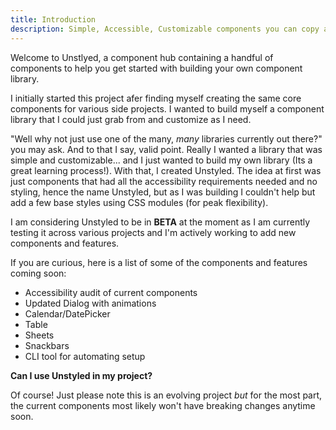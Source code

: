 ```yaml
---
title: Introduction
description: Simple, Accessible, Customizable components you can copy and paste into your project.
---
```


Welcome to Unstlyed, a component hub containing a handful of components to help you get started with building your own component library.

I initially started this project afer finding myself creating the same core components for various side projects. I wanted to build myself a component library that I could
just grab from and customize as I need.

"Well why not just use one of the many, _many_ libraries currently out there?" you may ask. And to that I say, valid point. Really I wanted a library that was simple and customizable...
and I just wanted to build my own library (Its a great learning process!). With that, I created Unstyled. The idea at first was just components that had all the accessibility requirements
needed and no styling, hence the name Unstyled, but as I was building I couldn't help but add a few base styles using CSS modules (for peak flexibility).

I am considering Unstyled to be in **BETA** at the moment as I am currently testing it across various projects and I'm actively working to add new components and features.

If you are curious, here is a list of some of the components and features coming soon:

- Accessibility audit of current components
- Updated Dialog with animations
- Calendar/DatePicker
- Table
- Sheets
- Snackbars
- CLI tool for automating setup

**Can I use Unstyled in my project?**

Of course! Just please note this is an evolving project _but_ for the most part, the current components most likely won't have breaking changes anytime soon.
